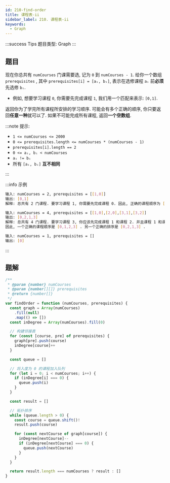 ```yaml
---
id: 210-find-order
title: 课程表-ii
sidebar_label: 210. 课程表-ii
keywords:
  - Graph
---
```


:::success Tips
题目类型: Graph
:::

## 题目

现在你总共有 `numCourses` 门课需要选, 记为 `0` 到 `numCourses - 1`. 给你一个数组 `prerequisites` , 其中 `prerequisites[i] = [aᵢ, bᵢ]`, 表示在选修课程 `aᵢ` 前**必须**先选修 `bᵢ`.

- 例如, 想要学习课程 `0`, 你需要先完成课程 `1`, 我们用一个匹配来表示: `[0,1]`.

返回你为了学完所有课程所安排的学习顺序. 可能会有多个正确的顺序, 你只要返回**任意一种**就可以了. 如果不可能完成所有课程, 返回**一个空数组**.

:::note 提示:

- `1 <= numCourses <= 2000`
- `0 <= prerequisites.length <= numCourses * (numCourses - 1)`
- `prerequisites[i].length == 2`
- `0 <= aᵢ, bᵢ < numCourses`
- `aᵢ != bᵢ`
- 所有 `[aᵢ, bᵢ]` **互不相同**

:::

:::info 示例

```bash
输入: numCourses = 2, prerequisites = [[1,0]]
输出: [0,1]
解释: 总共有 2 门课程. 要学习课程 1, 你需要先完成课程 0. 因此, 正确的课程顺序为 [0,1] .
```

```bash
输入: numCourses = 4, prerequisites = [[1,0],[2,0],[3,1],[3,2]]
输出: [0,2,1,3]
解释: 总共有 4 门课程. 要学习课程 3, 你应该先完成课程 1 和课程 2. 并且课程 1 和课程 2 都应该排在课程 0 之后.
因此, 一个正确的课程顺序是 [0,1,2,3] . 另一个正确的排序是 [0,2,1,3] .
```

```bash
输入: numCourses = 1, prerequisites = []
输出: [0]
```

:::

## 题解

```ts
/**
 * @param {number} numCourses
 * @param {number[][]} prerequisites
 * @return {number[]}
 */
var findOrder = function (numCourses, prerequisites) {
  const graph = Array(numCourses)
    .fill(null)
    .map(() => [])
  const inDegree = Array(numCourses).fill(0)

  // 构建邻接表
  for (const [course, pre] of prerequisites) {
    graph[pre].push(course)
    inDegree[course]++
  }

  const queue = []

  // 将入度为 0 的课程加入队列
  for (let i = 0; i < numCourses; i++) {
    if (inDegree[i] === 0) {
      queue.push(i)
    }
  }

  const result = []

  // 拓扑排序
  while (queue.length > 0) {
    const course = queue.shift()!
    result.push(course)

    for (const nextCourse of graph[course]) {
      inDegree[nextCourse]--
      if (inDegree[nextCourse] === 0) {
        queue.push(nextCourse)
      }
    }
  }

  return result.length === numCourses ? result : []
}
```
